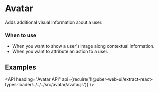 <!--
Copyright (c) 2018 Uber Technologies, Inc.

This source code is licensed under the MIT license found in the
LICENSE file in the root directory of this source tree.
-->




# Avatar

Adds additional visual information about a user.

### When to use

- When you want to show a user's image along contextual information.
- When you want to attribute an action to a user.

## Examples

<Example title="Available Sizes" path="examples/avatar/sizes.js">
  <Sizes />
</Example>

<Example title="Error Fallback" path="examples/avatar/error.js">
  <Error />
</Example>

<Example title="Example Overrides" path="examples/avatar/override.js">
  <Override />
</Example>

<API
  heading="Avatar API"
  api={require('!!@uber-web-ui/extract-react-types-loader!../../../src/avatar/avatar.js')}
/>
